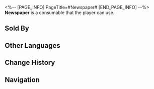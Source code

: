 <%-- [PAGE_INFO]
PageTitle=#Newspaper#
[END_PAGE_INFO] --%>
{{Consumable Infobox
|id          = 408208
|image       = Item Penacony Readable 4.png{{subst:void|<!--$UPLOAD:<<SpriteOutput/ItemFigures/190013.png>-<Item Penacony Readable 4.png>-<Consumable Icons>>-->}}
|type        = Restorative Consumables
|rarity      = 1
|effect      = Upon use, immediately heals a single ally by 15% of their Max HP plus 150 extra HP.
|description = ''The physical medium of memories, a crucial means for dwellers in the Dreamscape to learn about the outside world, recording one good news after another.''<br />''"News was supposed to make people know about yesterday, live well today, and look forward to tomorrow."''<br />''"However, in the crystalized sweet dream, only good news is allowed."''
|effectType  = 
|effectType2 = 
|effectType3 = 
|recipe      = 
|source1     = [[Newspaper Trolley]]
|source2     = 
|source3     = 
}}
'''Newspaper''' is a consumable that the player can use.

==Sold By==
{{Shop Availability}}

==Other Languages==
{{Other Languages
|en   = Newspaper
|zhs  = 报纸
|zht  = 報紙
|ja   = 新聞紙
|ko   = 신문
|es   = Periódico
|fr   = Journal
|ru   = Газета
|th   = หนังสือพิมพ์
|vi   = Giấy Báo
|de   = Zeitung
|id   = Newspaper
|pt   = Jornal
}}

==Change History==
{{Change History|2.0}}

==Navigation==
{{Consumable Navbox}}